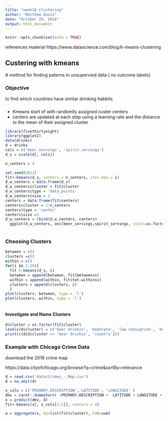 ```yaml
---
title: "week10_clustering"
author: "Matthew Davis"
date: "October 29, 2018"
output: html_document
---
```


```r
knitr::opts_chunk$set(echo = TRUE)
```


references material
https://www.datascience.com/blog/k-means-clustering



## Custering with kmeans
A  method for finding paterns in unsupervied data ( no outcome labels)

### Objective
to find which countries have similar drinking habbits


#####
* Kmeans start of with randomlly assigned custer centers
* centers are updated at each step using a learning rate and the distance to the mean of their assigned cluster
```r
library(fivethirtyeight)
library(ggplot2)
data(drinks)
d = drinks
cols = c('beer_servings', 'spirit_servings') 
d_s = scale(d[, cols])

n_centers = 4

set.seed(2012)
fit<-kmeans(d_s, centers = n_centers, iter.max = i)
d_w_centers = data.frame(d_s)
d_w_centers$cluster = fit$cluster
d_w_centers$type = 'data_points'
d_w_centers$size = 1
centers = data.frame(fit$centers)
centers$cluster = 1:n_centers
centers$type = 'center'
centers$size =3
d_w_centers = rbind(d_w_centers, centers)
  ggplot(d_w_centers, aes(beer_servings,spirit_servings, color=as.factor(cluster)))+ geom_point(aes(shape=type, size=size))
  


```

### Choosing Clusters

```r
between = c()
clusters =c()
within = c()
for(i in 2:10){
  fit <-kmeans(d_s, i)
  between = append(between, fit$betweenss)
  within = append(within, fit$tot.withinss)
  clusters = append(clusters, i)
  }
plot(clusters, between, type = 'l')
plot(clusters, within, type = 'l')



````
#### Investigate and Name Clusters


```r
d$cluster = as.factor(fit$cluster)
levels(d$cluster) = c('beer drinkin', 'moderate', 'low consuption', 'booze')
print(c(d[d$cluster == 'beer drinkin', 'country']))

```

### Example with Chicago Crime Data
 download the 2018 crime map

https://data.cityofchicago.org/browse?q=crime&sortBy=relevance

```r
d = read.csv('data/Crimes_-_Map.csv')
d = na.omit(d)
```

```r
x_cols = c('PRIMARY.DESCRIPTION','LATITUDE', 'LONGITUDE' )
dmv = caret::dummyVars( ~PRIMARY.DESCRIPTION +  LATITUDE + LONGITUDE + 0, d)
x = predict(dmv, d)
fit<-kmeans(x[, x_cols[2:3]], centers = 4)

a = aggregate(x, by=list(fit$cluster), FUN=sum)

```




